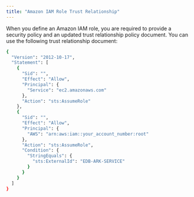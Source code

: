 ```yaml
---
title: "Amazon IAM Role Trust Relationship"
---
```


When you define an Amazon IAM role, you are required to provide a security policy and an updated trust relationship policy document. You can use the following trust relationship document:

``` bash
{
  "Version": "2012-10-17",
  "Statement": [
    {
      "Sid": "",
      "Effect": "Allow",
      "Principal": {
        "Service": "ec2.amazonaws.com" 
      },
      "Action": "sts:AssumeRole" 
    },
    {
      "Sid": "",
      "Effect": "Allow",
      "Principal": {
        "AWS": "arn:aws:iam::your_account_number:root" 
      },
      "Action": "sts:AssumeRole",
      "Condition": {
        "StringEquals": {
          "sts:ExternalId": "EDB-ARK-SERVICE" 
        }
      }
    }
  ]
}
```
